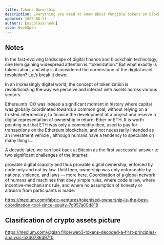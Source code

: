 ```yaml
---
title: Tokens Ownership
description: Everything you need to know about fungible tokens on blockchains
updated: 2025-08-21
authors: [nicolasarnedo]
icon: BookOpen
---
```


## Notes

In the fast-evolving landscape of digital finance and blockchain technology, one term gaining widespread attention is “tokenization.” But what exactly is tokenization, and why is it considered the cornerstone of the digital asset revolution? Let’s break it down.

In an increasingly digital world, the concept of tokenization is revolutionizing the way we perceive and interact with assets across various sectors. 

Ethereum’s ICO was indeed a significant moment in history where capital was globally coordinated towards a common goal, without relying on a trusted intermediary, to finance the development of a project and receive a digital representation of ownership in return: Ether or ETH. It is worth pointing out that ETH was only a commodity then, used to pay for transactions on the Ethereum blockchain, and not necessarily intended as an investment vehicle ; although humans have a tendency to speculate on many things…

A decade later, we can look back at Bitcoin as the first successful answer to two significant challenges of the internet:

provable digital scarcity and thus provable digital ownership, enforced by code only and not by law. Until then, ownership was only enforceable by nations, violence, and laws — more here.
Coordination of a global network of humans and machines that obey simple rules, where code is law, where incentive-mechanisms rule, and where no assumption of honesty or altruism from participants is made.


https://medium.com/fabric-ventures/tokenised-ownership-is-the-best-coordination-tool-since-equity-7c957a00d818

## Clasification of crypto assets picture

https://medium.com/@gian.filice/web3-tokens-decoded-a-first-principles-analysis-5246736497f0



